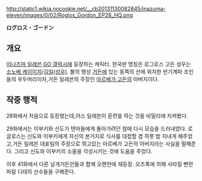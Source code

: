 http://static1.wikia.nocookie.net/__cb20131130082845/inazuma-eleven/images/0/02/Roglos_Gordon_EP28_HQ.png

'''ログロス・ゴードン'''

== 개요 ==
[[이나즈마 일레븐 GO 갤럭시]]에 등장하는 캐릭터. 한국판 명칭은 로그로스 고든 성우는 [[소노베 케이이치]]/[[김일(성우)]].
불의 행성 [[거든]]에 있는 동쪽의 산에 위치한 반기계파 조인들의 우두머리이자,거든 일레븐의 주장인 [[아르베가 고든]]의 아버지이다.

== 작중 행적 ==
28화에서 처음으로 등장했는데,어스 일레븐이 훈련을 하는 것을 비밀리에 지켜봤다.

29화에서는 이부키와 신도가 텐마들에게 돌아가려던 참에 다시 모습을 드러내었다. 로글로스는 신도와 이부키에게 자신의 본거지로 식사를 대접할 겸 하룻 밤 지내게 해주었고,거든 일레븐 대표팀의 주장으로 뛰고있는 아르베가 고든의 아버지라는 사실을 말해준다. 그리고 신도와 이부키의 소울을 각성시키는 것에 도움을 주었다.

이후 41화에서 다른 날개거든인들과 함께 오랜만에 재등장. 오즈록에 의해 사라질 뻔한 파람 디테의 선수들을 구해준다.
